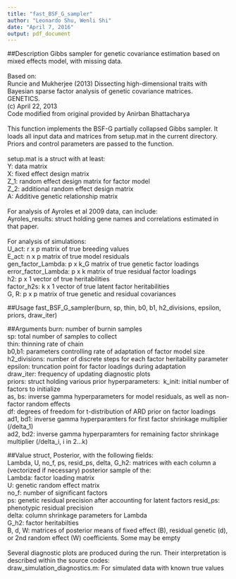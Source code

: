 ```yaml
---
title: "fast_BSF_G_sampler"
author: "Leonardo Shu, Wenli Shi"
date: "April 7, 2016"
output: pdf_document
---
```


##Description
Gibbs sampler for genetic covariance estimation based on mixed effects model, with missing data.\
\
Based on:\
Runcie and Mukherjee (2013) Dissecting high-dimensional traits with Bayesian sparse factor analysis of genetic covariance matrices.\
GENETICS.\
(c) April 22, 2013\
Code modified from original provided by Anirban Bhattacharya\
\
This function implements the BSF-G partially collapsed Gibbs sampler. It loads all input data and matrices from setup.mat in the current directory. Priors and control parameters are passed to the function.\
\
setup.mat is a struct with at least:\
Y: data matrix\
X: fixed effect design matrix\
Z_1: random effect design matrix for factor model\
Z_2: additional random effect design matrix\
A: Additive genetic relationship matrix\
\   
For analysis of Ayroles et al 2009 data, can include:\
Ayroles_results: struct holding gene names and correlations estimated in that paper.\
\
For analysis of simulations:\
U_act: r x p matrix of true breeding values\
E_act: n x p matrix of true model residuals\
gen_factor_Lambda: p x k_G matrix of true genetic factor loadings\
error_factor_Lambda: p x k matrix of true residual factor loadings\
h2: p x 1 vector of true heritabilities\
factor_h2s: k x 1 vector of true latent factor heritabilities\
G, R: p x p matrix of true genetic and residual covariances

##Usage
fast_BSF_G_sampler(burn, sp, thin, b0, b1, h2_divisions, epsilon, priors, draw_iter)

##Arguments
burn: number of burnin samples\
sp: total number of samples to collect\
thin: thinning rate of chain\
b0,b1: parameters controlling rate of adaptation of factor model size\
h2_divisions: number of discrete steps for each factor heritability parameter\
epsilon: truncation point for factor loadings during adaptation\
draw_iter: frequency of updating diagnostic plots\
priors: struct holding various prior hyperparameters:\ 
k_init: initial number of factors to initialize\
as, bs: inverse gamma hyperparameters for model residuals, as well as non-factor random effects\
df: degrees of freedom for t-distribution of ARD prior on factor loadings\
ad1, bd1: inverse gamma hyperparamters for first factor shrinkage multiplier (/delta_1)\
ad2, bd2: inverse gamma hyperparamters for remaining factor shrinkage multiplier (/delta_i, i in 2...k)
 
##Value
struct, Posterior, with the following fields:\
Lambda, U, no_f, ps, resid_ps, delta, G_h2: matrices with each column a (vectorized if necessary) posterior sample of the:\
Lambda: factor loading matrix\
U: genetic random effect matrix\
no_f: number of significant factors\
ps: genetic residual precision after accounting for latent factors
resid_ps: phenotypic residual precision\
delta: column shrinkage parameters for Lambda\
G_h2: factor heritabilties\
B, d, W: matrices of posterior means of fixed effect (B), residual genetic (d), or 2nd random effect (W) coefficients. Some may be empty\
\
Several diagnostic plots are produced during the run. Their interpretation is described within the source codes:\
draw_simulation_diagnostics.m: For simulated data with known true values